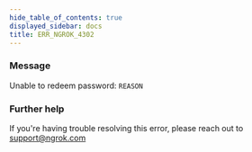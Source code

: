 ```yaml
---
hide_table_of_contents: true
displayed_sidebar: docs
title: ERR_NGROK_4302
---
```



### Message

Unable to redeem password: `REASON`

<ErrorDetails />

### Further help

If you're having trouble resolving this error, please reach out to [support@ngrok.com](mailto:support@ngrok.com?subject=Help%20with%20ERR_NGROK_4302)
